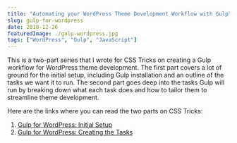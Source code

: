 ```yaml
---
title: "Automating your WordPress Theme Development Workflow with Gulp"
slug: gulp-for-wordpress
date: 2018-12-26
featuredImage: ./gulp-wordpress.jpg
tags: ["WordPress", "Gulp", "JavaScript"]
---
```


This is a two-part series that I wrote for CSS Tricks on creating a Gulp workflow for WordPress theme development. The first part covers a lot of ground for the initial setup, including Gulp installation and an outline of the tasks we want it to run. The second part goes deep into the tasks Gulp will run by breaking down what each task does and how to tailor them to streamline theme development.

Here are the links where you can read the two parts on CSS Tricks:

1.  [Gulp for WordPress: Initial Setup](https://css-tricks.com/gulp-for-wordpress-initial-setup/)
2.  [Gulp for WordPress: Creating the Tasks](https://css-tricks.com/gulp-for-wordpress-creating-the-tasks/)
